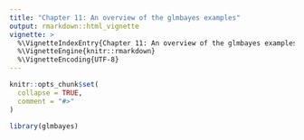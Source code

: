 ```yaml
---
title: "Chapter 11: An overview of the glmbayes examples"
output: rmarkdown::html_vignette
vignette: >
  %\VignetteIndexEntry{Chapter 11: An overview of the glmbayes examples}
  %\VignetteEngine{knitr::rmarkdown}
  %\VignetteEncoding{UTF-8}
---
```


```r
knitr::opts_chunk$set(
  collapse = TRUE,
  comment = "#>"
)
```

```r
library(glmbayes)
```
